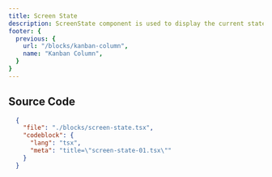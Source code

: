 ```yaml
---
title: Screen State
description: ScreenState component is used to display the current state of the screen. It is used to show the loading, error, and empty states of the screen.
footer: {
  previous: {
    url: "/blocks/kanban-column",
    name: "Kanban Column",
  }
}
---
```


<BlockViewer name="screen-state" />

## Source Code

```json doc-gen:file
  {
    "file": "./blocks/screen-state.tsx",
    "codeblock": {
      "lang": "tsx",
      "meta": "title=\"screen-state-01.tsx\""
    }
  }
```
